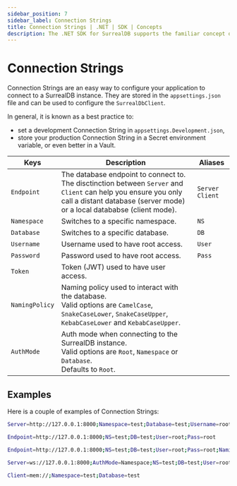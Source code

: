 ```yaml
---
sidebar_position: 7
sidebar_label: Connection Strings
title: Connection Strings | .NET | SDK | Concepts
description: The .NET SDK for SurrealDB supports the familiar concept of ConnectionString.
---
```



# Connection Strings

Connection Strings are an easy way to configure your application to connect to a SurrealDB instance.
They are stored in the <code>appsettings.json</code> file and can be used to configure the <code>SurrealDbClient</code>.

In general, it is known as a best practice to:
- set a development Connection String in <code>appsettings.Development.json</code>,
- store your production Connection String in a Secret environment variable, or even better in a Vault.

<table>
    <thead>
        <tr>
            <th scope="col">Keys</th>
            <th colspan="2" scope="col">Description</th>
            <th scope="col">Aliases</th>
        </tr>
    </thead>
    <tbody>
        <tr>
            <td scope="row" data-label="Keys">
                <code>Endpoint</code>
                <Label label="required" />
            </td>
            <td colspan="2" scope="row" data-label="Description">
                The database endpoint to connect to. <br />
                The disctinction between <code>Server</code> and <code>Client</code> can help you ensure you only call a distant database (server mode) or a local datababse (client mode).
            </td>
            <td scope="row" data-label="Aliases">
                <code>Server</code>
                <code>Client</code>
            </td>
        </tr>
        <tr>
            <td scope="row" data-label="Keys">
                <code>Namespace</code>
               <Label label="optional" />
            </td>
            <td colspan="2" scope="row" data-label="Description">
                Switches to a specific namespace.
            </td>
            <td scope="row" data-label="Aliases">
                <code>NS</code>
            </td>
        </tr>
        <tr>
            <td scope="row" data-label="Keys">
                <code>Database</code>
               <Label label="optional" />
            </td>
            <td colspan="2" scope="row" data-label="Description">
                Switches to a specific database.
            </td>
            <td scope="row" data-label="Aliases">
                <code>DB</code>
            </td>
        </tr>
        <tr>
            <td scope="row" data-label="Keys">
                <code>Username</code>
               <Label label="optional" />
            </td>
            <td colspan="2" scope="row" data-label="Description">
                Username used to have root access.
            </td>
            <td scope="row" data-label="Aliases">
                <code>User</code>
            </td>
        </tr>
        <tr>
            <td scope="row" data-label="Keys">
                <code>Password</code>
               <Label label="optional" />
            </td>
            <td colspan="2" scope="row" data-label="Description">
                Password used to have root access.
            </td>
            <td scope="row" data-label="Aliases">
                <code>Pass</code>
            </td>
        </tr>
        <tr>
            <td scope="row" data-label="Keys">
                <code>Token</code>
               <Label label="optional" />
            </td>
            <td colspan="2" scope="row" data-label="Description">
                Token (JWT) used to have user access.
            </td>
            <td scope="row" data-label="Aliases"></td>
        </tr>
        <tr>
            <td scope="row" data-label="Keys">
                <code>NamingPolicy</code>
               <Label label="optional" />
            </td>
            <td colspan="2" scope="row" data-label="Description">
                Naming policy used to interact with the database. <br />
                Valid options are <code>CamelCase</code>, <code>SnakeCaseLower</code>, <code>SnakeCaseUpper</code>, <code>KebabCaseLower</code> and <code>KebabCaseUpper</code>.
            </td>
            <td scope="row" data-label="Aliases"></td>
        </tr>
        <tr>
            <td scope="row" data-label="Keys">
               <code>AuthMode</code>
               <Label label="optional" />
            </td>
            <td colspan="2" scope="row" data-label="Description">
                Auth mode when connecting to the SurrealDB instance. <br />
                Valid options are <code>Root</code>, <code>Namespace</code> or <code>Database</code>. <br />
                Defaults to <code>Root</code>.
            </td>
            <td scope="row" data-label="Aliases"></td>
        </tr>
    </tbody>
</table>

## Examples

Here is a couple of examples of Connection Strings:

```sh
Server=http://127.0.0.1:8000;Namespace=test;Database=test;Username=root;Password=root
```

```sh
Endpoint=http://127.0.0.1:8000;NS=test;DB=test;User=root;Pass=root
```

```sh
Endpoint=http://127.0.0.1:8000;NS=test;DB=test;User=root;Pass=root;NamingPolicy=SnakeCaseLower
```

```sh
Server=ws://127.0.0.1:8000;AuthMode=Namespace;NS=test;DB=test;User=root;Pass=root
```

```sh
Client=mem://;Namespace=test;Database=test
```
